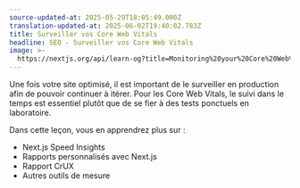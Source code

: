 ```yaml
---
source-updated-at: 2025-05-29T18:05:49.000Z
translation-updated-at: 2025-06-02T19:40:02.783Z
title: Surveiller vos Core Web Vitals
headline: SEO - Surveiller vos Core Web Vitals
image: >-
  https://nextjs.org/api/learn-og?title=Monitoring%20your%20Core%20Web%20Vitals&amp;chapter=29
---
```


Une fois votre site optimisé, il est important de le surveiller en production afin de pouvoir continuer à itérer. Pour les Core Web Vitals, le suivi dans le temps est essentiel plutôt que de se fier à des tests ponctuels en laboratoire.

Dans cette leçon, vous en apprendrez plus sur :

*   Next.js Speed Insights
*   Rapports personnalisés avec Next.js
*   Rapport CrUX
*   Autres outils de mesure